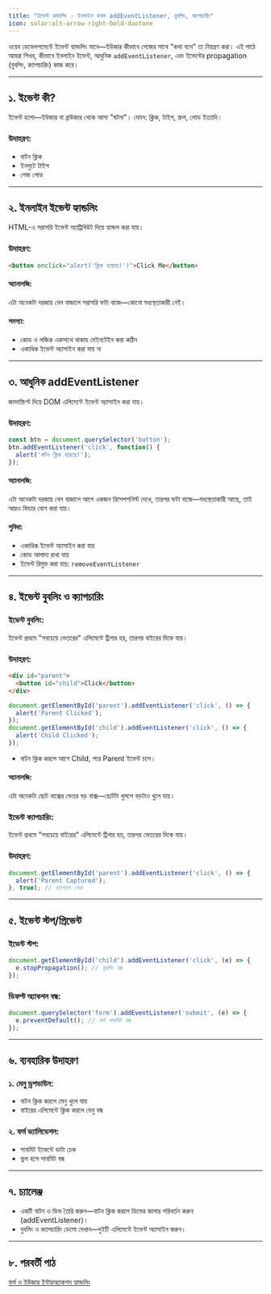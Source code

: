```yaml
---
title: "ইভেন্ট হ্যান্ডলিং - ইনলাইন বনাম addEventListener, বুবলিং, ক্যাপচারিং"
icon: solar:alt-arrow-right-bold-duotone
---
```


ওয়েব ডেভেলপমেন্টে ইভেন্ট হ্যান্ডলিং মানে—ইউজার কীভাবে পেজের সাথে "কথা বলে" তা নিয়ন্ত্রণ করা। এই পাঠে আমরা শিখব, কীভাবে ইনলাইন ইভেন্ট, আধুনিক `addEventListener`, এবং ইভেন্টের propagation (বুবলিং, ক্যাপচারিং) কাজ করে।

---

## ১. ইভেন্ট কী?

ইভেন্ট হলো—ইউজার বা ব্রাউজার থেকে আসা "ঘটনা"। যেমন: ক্লিক, টাইপ, স্ক্রল, লোড ইত্যাদি।

### উদাহরণ:
- বাটন ক্লিক
- ইনপুটে টাইপ
- পেজ লোড

---

## ২. ইনলাইন ইভেন্ট হ্যান্ডলিং

HTML-এ সরাসরি ইভেন্ট অ্যাট্রিবিউট দিয়ে হ্যান্ডল করা যায়।

### উদাহরণ:
```html
<button onclick="alert('ক্লিক হয়েছে!')">Click Me</button>
```

#### অ্যানালজি:
এটা অনেকটা দরজায় বেল বাজালে সরাসরি ঘন্টা বাজে—কোনো মধ্যস্থতাকারী নেই।

#### সমস্যা:
- কোড ও লজিক একসাথে থাকায় মেইনটেইন করা কঠিন
- একাধিক ইভেন্ট অ্যাসাইন করা যায় না

---

## ৩. আধুনিক addEventListener

জাভাস্ক্রিপ্ট দিয়ে DOM এলিমেন্টে ইভেন্ট অ্যাসাইন করা যায়।

### উদাহরণ:
```js
const btn = document.querySelector('button');
btn.addEventListener('click', function() {
  alert('বাটন ক্লিক হয়েছে!');
});
```

#### অ্যানালজি:
এটা অনেকটা দরজায় বেল বাজালে আগে একজন রিসেপশনিস্ট দেখে, তারপর ঘন্টা বাজে—মধ্যস্থতাকারী আছে, তাই আরও ফিচার যোগ করা যায়।

#### সুবিধা:
- একাধিক ইভেন্ট অ্যাসাইন করা যায়
- কোড আলাদা রাখা যায়
- ইভেন্ট রিমুভ করা যায়: `removeEventListener`

---

## ৪. ইভেন্ট বুবলিং ও ক্যাপচারিং

### ইভেন্ট বুবলিং:
ইভেন্ট প্রথমে "সবচেয়ে ভেতরের" এলিমেন্টে ট্রিগার হয়, তারপর বাইরের দিকে যায়।

### উদাহরণ:
```html
<div id="parent">
  <button id="child">Click</button>
</div>
```
```js
document.getElementById('parent').addEventListener('click', () => {
  alert('Parent Clicked');
});
document.getElementById('child').addEventListener('click', () => {
  alert('Child Clicked');
});
```
- বাটন ক্লিক করলে আগে Child, পরে Parent ইভেন্ট চলে।

#### অ্যানালজি:
এটা অনেকটা ছোট বাক্সের ভেতর বড় বাক্স—ছোটটা খুললে বড়টাও খুলে যায়।

### ইভেন্ট ক্যাপচারিং:
ইভেন্ট প্রথমে "সবচেয়ে বাইরের" এলিমেন্টে ট্রিগার হয়, তারপর ভেতরের দিকে যায়।

### উদাহরণ:
```js
document.getElementById('parent').addEventListener('click', () => {
  alert('Parent Captured');
}, true); // ক্যাপচার মোড
```

---

## ৫. ইভেন্ট স্টপ/প্রিভেন্ট

### ইভেন্ট স্টপ:
```js
document.getElementById('child').addEventListener('click', (e) => {
  e.stopPropagation(); // বুবলিং বন্ধ
});
```

### ডিফল্ট অ্যাকশন বন্ধ:
```js
document.querySelector('form').addEventListener('submit', (e) => {
  e.preventDefault(); // ফর্ম সাবমিট বন্ধ
});
```

---

## ৬. ব্যবহারিক উদাহরণ

### ১. মেনু ড্রপডাউন:
- বাটন ক্লিক করলে মেনু খুলে যায়
- বাইরের এলিমেন্টে ক্লিক করলে মেনু বন্ধ

### ২. ফর্ম ভ্যালিডেশন:
- সাবমিট ইভেন্টে ডাটা চেক
- ভুল হলে সাবমিট বন্ধ

---

## ৭. চ্যালেঞ্জ

- একটি বাটন ও ডিভ তৈরি করুন—বাটন ক্লিক করলে ডিভের কালার পরিবর্তন করুন (addEventListener)।
- বুবলিং ও ক্যাপচারিং ডেমো দেখান—দুইটি এলিমেন্টে ইভেন্ট অ্যাসাইন করুন।

---

## ৮. পরবর্তী পাঠ

[ফর্ম ও ইউজার ইন্টারঅ্যাকশন হ্যান্ডলিং](/js/forms)
